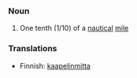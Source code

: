 ===Noun===

#One tenth (1/10) of a [[nautical]] [[mile]]

===Translations===
*Finnish: [[kaapelinmitta]]